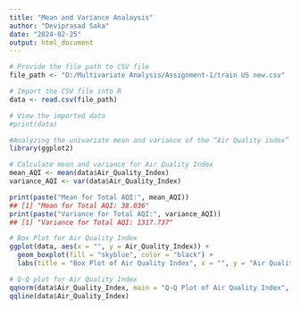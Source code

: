 ---
title: "Mean and Variance Analaysis"
author: "Deviprasad Saka"
date: "2024-02-25"
output: html_document
---
```{r}
# Provide the file path to CSV file
file_path <- "D:/Multivariate Analysis/Assignment-1/train US new.csv"

# Import the CSV file into R
data <- read.csv(file_path)

# View the imported data
#print(data)
```


```{r}
#Analyzing the univariate mean and variance of the “Air Quality index” variable
library(ggplot2)

# Calculate mean and variance for Air Quality Index
mean_AQI <- mean(data$Air_Quality_Index)
variance_AQI <- var(data$Air_Quality_Index)

print(paste("Mean for Total AQI:", mean_AQI))
## [1] "Mean for Total AQI: 38.036"
print(paste("Variance for Total AQI:", variance_AQI))
## [1] "Variance for Total AQI: 1317.737"
```

```{r}
# Box Plot for Air Quality Index
ggplot(data, aes(x = "", y = Air_Quality_Index)) +
  geom_boxplot(fill = "skyblue", color = "black") +
  labs(title = "Box Plot of Air Quality Index", x = "", y = "Air Quality Index")
```

```{r}
# Q-Q plot for Air Quality Index
qqnorm(data$Air_Quality_Index, main = "Q-Q Plot of Air Quality Index", col = "blue")  # Adding color
qqline(data$Air_Quality_Index)
```


